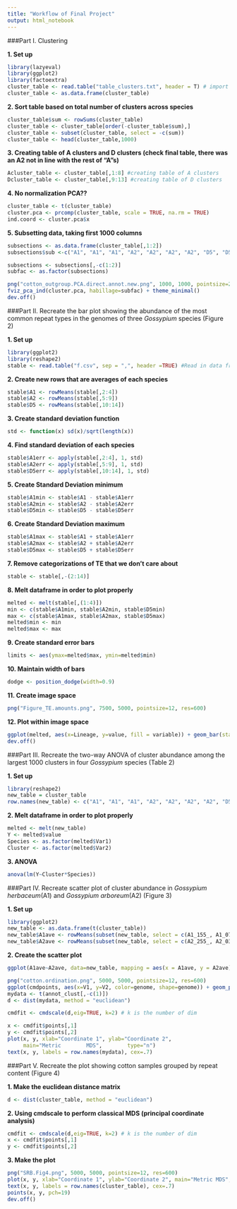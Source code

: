 ```yaml
---
title: "Workflow of Final Project"
output: html_notebook
---
```



###Part I. Clustering

**1. Set up**
```r
library(lazyeval)
library(ggplot2)
library(factoextra)
cluster_table <- read.table("table_clusters.txt", header = T) # import file from comparative analysis table
cluster_table <- as.data.frame(cluster_table)
```

**2. Sort table based on total number of clusters across species**
```r
cluster_table$sum <- rowSums(cluster_table)
cluster_table <- cluster_table[order(-cluster_table$sum),]
cluster_table <- subset(cluster_table, select = -c(sum))
cluster_table <- head(cluster_table,1000)
```

**3. Creating table of A clusters and D clusters (check final table, there was an A2 not in line with the rest of "A"s)**
```r
Acluster_table <- cluster_table[,1:8] #creating table of A clusters
Dcluster_table <- cluster_table[,9:13] #creating table of D clusters
```

**4. No normalization PCA??**
```r
cluster_table <- t(cluster_table)
cluster.pca <- prcomp(cluster_table, scale = TRUE, na.rm = TRUE)
ind.coord <- cluster.pca$x
```

**5. Subsetting data, taking first 1000 columns**
```r
subsections <- as.data.frame(cluster_table[,1:2])
subsections$sub <-c("A1", "A1", "A1", "A2", "A2", "A2", "A2", "D5", "D5", "D5", "D5", "A2", "D5")

subsections <- subsections[,-c(1:2)]
subfac <- as.factor(subsections)

png("cotton_outgroup.PCA.direct.annot.new.png", 1000, 1000, pointsize=20)
fviz_pca_ind(cluster.pca, habillage=subfac) + theme_minimal()
dev.off()
```


###Part II. Recreate the bar plot showing the abundance of the most common repeat types in the genomes of three *Gossypium* species (Figure 2)

**1. Set up**
```r
library(ggplot2)
library(reshape2)
stable <- read.table("f.csv", sep = ",", header =TRUE) #Read in data frame
```

**2. Create new rows that are averages of each species**
```r
stable$A1 <- rowMeans(stable[,2:4])
stable$A2 <- rowMeans(stable[,5:9])
stable$D5 <- rowMeans(stable[,10:14])
```

**3. Create standard deviation function**
```r
std <- function(x) sd(x)/sqrt(length(x))
```

**4. Find standard deviation of each species**
```r
stable$A1err <- apply(stable[,2:4], 1, std)
stable$A2err <- apply(stable[,5:9], 1, std)
stable$D5err <- apply(stable[,10:14], 1, std)
```

**5. Create Standard Deviation minimum**
```r
stable$A1min <- stable$A1 - stable$A1err
stable$A2min <- stable$A2 - stable$A2err
stable$D5min <- stable$D5 - stable$D5err
```

**6. Create Standard Deviation maximum**
```r
stable$A1max <- stable$A1 + stable$A1err
stable$A2max <- stable$A2 + stable$A2err
stable$D5max <- stable$D5 + stable$D5err
```

**7. Remove categorizations of TE that we don't care about**
```r
stable <- stable[,-(2:14)]
```

**8. Melt dataframe in order to plot properly**
```r
melted <- melt(stable[,(1:4)])
min <- c(stable$A1min, stable$A2min, stable$D5min)
max <- c(stable$A1max, stable$A2max, stable$D5max)
melted$min <- min
melted$max <- max
```

**9. Create standard error bars**
```r
limits <- aes(ymax=melted$max, ymin=melted$min)
```

**10. Maintain width of bars**
```r
dodge <- position_dodge(width=0.9)
```

**11. Create image space**
```r
png("Figure_TE.amounts.png", 7500, 5000, pointsize=12, res=600)
```

**12. Plot within image space**
```r
ggplot(melted, aes(x=Lineage, y=value, fill = variable)) + geom_bar(stat = "identity",position = dodge) + geom_errorbar(limits, position = dodge, width=0.3) + labs(y="Mbp/1C", x="") + theme_set(theme_grey(base_size=12)) + scale_fill_hue(l=40)
dev.off()
```


###Part III. Recreate the two-way ANOVA of cluster abundance among the largest 1000 clusters in four *Gossypium* species (Table 2)

**1. Set up**
```r
library(reshape2)
new_table = cluster_table
row.names(new_table) <- c("A1", "A1", "A1", "A2", "A2", "A2", "A2", "D5", "D5", "D5", "D5", "A2", "D5")
```

**2. Melt dataframe in order to plot properly**
```r
melted <- melt(new_table)
Y <- melted$value
Species <- as.factor(melted$Var1)
Cluster <- as.factor(melted$Var2)
```

**3. ANOVA**
```r
anova(lm(Y~Cluster*Species))
```


###Part IV. Recreate scatter plot of cluster abundance in *Gossypium herbaceum*(A1) and *Gossypium arboreum*(A2) (Figure 3)

**1. Set up**
```r
library(ggplot2)
new_table <- as.data.frame(t(cluster_table))
new_table$A1ave <- rowMeans(subset(new_table, select = c(A1_155_, A1_073_, A1_097_), na.rm = TRUE))
new_table$A2ave <- rowMeans(subset(new_table, select = c(A2_255_, A2_034_, A2_044_, A2_099_, A2_101_), na.rm = TRUE))
```

**2. Create the scatter plot**
```r
ggplot(A1ave~A2ave, data=new_table, mapping = aes(x = A1ave, y = A2ave)) + geom_point() + geom_abline(intercept=0, slope=1)

png("cotton.ordination.png", 5000, 5000, pointsize=12, res=600)
ggplot(cmdpoints, aes(x=V1, y=V2, color=genome, shape=genome)) + geom_point(size=2) + xlab("PCoA component 1") + ylab("PCoA component 2") + scale_color_manual(values=c("A1"="orchid", "A2"="orchid4", "D5"="slategrey","kirkii"="blue3", "kokia"="green3"))+ geom_text_repel(aes(label=species))### Recreate Figure 4 Simon's way
mydata <- t(annot_clust[,-c(1)])
d <- dist(mydata, method = "euclidean")

cmdfit <- cmdscale(d,eig=TRUE, k=2) # k is the number of dim

x <- cmdfit$points[,1]
y <- cmdfit$points[,2]
plot(x, y, xlab="Coordinate 1", ylab="Coordinate 2", 
     main="Metric        MDS",        type="n")
text(x, y, labels = row.names(mydata), cex=.7)
```


###Part V. Recreate the plot showing cotton samples grouped by repeat content (Figure 4)

**1. Make the euclidean distance matrix**
```r
d <- dist(cluster_table, method = "euclidean")
```

**2. Using cmdscale to perform classical MDS (principal coordinate analysis)**
```r
cmdfit <- cmdscale(d,eig=TRUE, k=2) # k is the number of dim
x <- cmdfit$points[,1]
y <- cmdfit$points[,2]
```

**3. Make the plot**
```r
png("SRB.Fig4.png", 5000, 5000, pointsize=12, res=600)
plot(x, y, xlab="Coordinate 1", ylab="Coordinate 2", main="Metric MDS",	type="n")
text(x, y, labels = row.names(cluster_table), cex=.7)
points(x, y, pch=19)
dev.off()
```